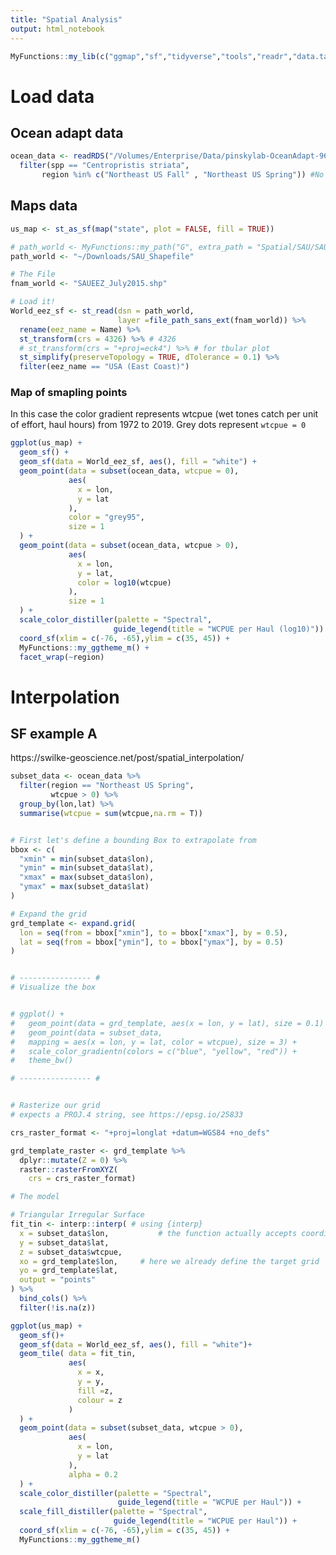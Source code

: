 ```yaml
---
title: "Spatial Analysis"
output: html_notebook
---
```


```r
MyFunctions::my_lib(c("ggmap","sf","tidyverse","tools","readr","data.table","maps"))
```


# Load data

## Ocean adapt data

```r

ocean_data <- readRDS("/Volumes/Enterprise/Data/pinskylab-OceanAdapt-966adf0/data_clean/dat_exploded.rds") %>% 
  filter(spp == "Centropristis striata",
       region %in% c("Northeast US Fall" , "Northeast US Spring")) #No more seasons


```

## Maps data

```r

us_map <- st_as_sf(map("state", plot = FALSE, fill = TRUE))

# path_world <- MyFunctions::my_path("G", extra_path = "Spatial/SAU/SAU_Shapefile")
path_world <- "~/Downloads/SAU_Shapefile"

# The File
fnam_world <- "SAUEEZ_July2015.shp"

# Load it!
World_eez_sf <- st_read(dsn = path_world,
                        layer =file_path_sans_ext(fnam_world)) %>% 
  rename(eez_name = Name) %>% 
  st_transform(crs = 4326) %>% # 4326
  # st_transform(crs = "+proj=eck4") %>% # for tbular plot
  st_simplify(preserveTopology = TRUE, dTolerance = 0.1) %>% 
  filter(eez_name == "USA (East Coast)")


```

### Map of smapling points

In this case the color gradient represents wtcpue (wet tones catch per unit of effort, haul hours) from 1972 to 2019. Grey dots represent `wtcpue = 0`

```r

ggplot(us_map) +
  geom_sf() +
  geom_sf(data = World_eez_sf, aes(), fill = "white") +
  geom_point(data = subset(ocean_data, wtcpue = 0),
             aes(
               x = lon,
               y = lat
             ),
             color = "grey95",
             size = 1
  ) +
  geom_point(data = subset(ocean_data, wtcpue > 0),
             aes(
               x = lon,
               y = lat,
               color = log10(wtcpue)
             ),
             size = 1
  ) +
  scale_color_distiller(palette = "Spectral", 
                       guide_legend(title = "WCPUE per Haul (log10)")) + 
  coord_sf(xlim = c(-76, -65),ylim = c(35, 45)) +
  MyFunctions::my_ggtheme_m() +
  facet_wrap(~region)

```


# Interpolation

## SF example A

https://swilke-geoscience.net/post/spatial_interpolation/


```r

subset_data <- ocean_data %>% 
  filter(region == "Northeast US Spring",
         wtcpue > 0) %>% 
  group_by(lon,lat) %>% 
  summarise(wtcpue = sum(wtcpue,na.rm = T))


# First let's define a bounding Box to extrapolate from
bbox <- c(
  "xmin" = min(subset_data$lon),
  "ymin" = min(subset_data$lat),
  "xmax" = max(subset_data$lon),
  "ymax" = max(subset_data$lat)
)

# Expand the grid
grd_template <- expand.grid(
  lon = seq(from = bbox["xmin"], to = bbox["xmax"], by = 0.5),
  lat = seq(from = bbox["ymin"], to = bbox["ymax"], by = 0.5)
)


# ---------------- #
# Visualize the box


# ggplot() +
#   geom_point(data = grd_template, aes(x = lon, y = lat), size = 0.1) +
#   geom_point(data = subset_data,
#   mapping = aes(x = lon, y = lat, color = wtcpue), size = 3) +
#   scale_color_gradientn(colors = c("blue", "yellow", "red")) +
#   theme_bw()

# ---------------- #


# Rasterize our grid
# expects a PROJ.4 string, see https://epsg.io/25833

crs_raster_format <- "+proj=longlat +datum=WGS84 +no_defs"

grd_template_raster <- grd_template %>% 
  dplyr::mutate(Z = 0) %>% 
  raster::rasterFromXYZ( 
    crs = crs_raster_format)

# The model

# Triangular Irregular Surface
fit_tin <- interp::interp( # using {interp}
  x = subset_data$lon,           # the function actually accepts coordinate vectors
  y = subset_data$lat,
  z = subset_data$wtcpue,
  xo = grd_template$lon,     # here we already define the target grid
  yo = grd_template$lat,
  output = "points"
) %>% 
  bind_cols() %>% 
  filter(!is.na(z))

ggplot(us_map) +
  geom_sf()+
  geom_sf(data = World_eez_sf, aes(), fill = "white")+
  geom_tile( data = fit_tin,
             aes(
               x = x,
               y = y,
               fill =z,
               colour = z
             )
  ) +
  geom_point(data = subset(subset_data, wtcpue > 0),
             aes(
               x = lon,
               y = lat
             ),
             alpha = 0.2
  ) +
  scale_color_distiller(palette = "Spectral", 
                        guide_legend(title = "WCPUE per Haul")) + 
  scale_fill_distiller(palette = "Spectral", 
                       guide_legend(title = "WCPUE per Haul")) +
  coord_sf(xlim = c(-76, -65),ylim = c(35, 45)) +
  MyFunctions::my_ggtheme_m()


```


